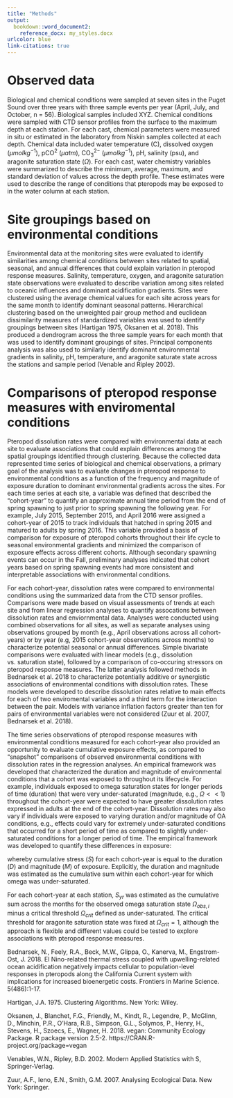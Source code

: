 ```yaml
---
title: "Methods"
output: 
  bookdown::word_document2:
    reference_docx: my_styles.docx
urlcolor: blue
link-citations: true
---
```


# Observed data

Biological and chemical conditions were sampled at seven sites in the Puget Sound over three years with three sample events per year (April, July, and October, n = 56).  Biological samples included XYZ.  Chemical conditions were sampled with CTD sensor profiles from the surface to the maximum depth at each station.  For each cast, chemical parameters were measured in situ or estimated in the laboratory from Niskin samples collected at each depth.  Chemical data included water temperature (C), dissolved oxygen ($\mu mol kg^{-1}$), pCO$^2$ ($\mu atm$), CO$_{3}^{2-}$ ($\mu mol kg^{-1}$), pH, salinity (psu), and aragonite saturation state ($\Omega$). For each cast, water chemistry variables were summarized to describe the minimum, average, maximum, and standard deviation of values across the depth profile.  These estimates were used to describe the range of conditions that pteropods may be exposed to in the water column at each station.  

# Site groupings based on environmental conditions

Environmental data at the monitoring sites were evaluated to identify similarities among chemical conditions between sites related to spatial, seasonal, and annual differences that could explain variation in pteropod response measures.  Salinity, temperature, oxygen, and aragonite saturation state observations were evaluated to describe variation among sites related to oceanic influences and dominant acidification gradients.  Sites were clustered using the average chemical values for each site across years for the same month to identify dominant seasonal patterns.  Hierarchical clustering based on the unweighted pair group method and euclidean dissimilarity measures of standardized variables was used to identify groupings between sites (Hartigan 1975, Oksanen et al. 2018).  This produced a dendrogram across the three sample years for each month that was used to identify dominant groupings of sites.  Principal components analysis was also used to similarly identify dominant environmental gradients in salinity, pH, temperature, and aragonite saturate state across the stations and sample period (Venable and Ripley 2002).

# Comparisons of pteropod response measures with enviromental conditions

Pteropod dissolution rates were compared with environmental data at each site to evaluate associations that could explain differences among the spatial groupings identified through clustering.  Because the collected data represented time series of biological and chemical observations, a primary goal of the analysis was to evaluate changes in pteropod response to environmental conditions as a function of the frequency and magnitude of exposure duration to dominant environmental gradients across the sites.  For each time series at each site, a variable was defined that described the "cohort-year" to quantify an approximate annual time period from the end of spring spawning to just prior to spring spawning the following year.  For example, July 2015, September 2015, and April 2016 were assigned a cohort-year of 2015 to track individuals that hatched in spring 2015 and matured to adults by spring 2016.  This variable provided a basis of comparison for exposure of pteropod cohorts throughout their life cycle to seasonal environmental gradients and minimized the comparison of exposure effects across different cohorts.  Although secondary spawning events can occur in the Fall, preliminary analyses indicated that cohort years based on spring spawning events had more consistent and interpretable associations with environmental conditions.

For each cohort-year, dissolution rates were compared to environmental conditions using the summarized data from the CTD sensor profiles.  Comparisons were made based on visual assessments of trends at each site and from linear regression analyses to quantify assocations between dissolution rates and enviornmental data.  Analyses were conducted using combined observations for all sites, as well as separate analyses using observations grouped by month (e.g., April observations across all cohort-years) or by year (e.g, 2015 cohort-year observations across months) to characterize potential seasonal or annual differences.  Simple bivariate comparisons were evaluated with linear models (e.g., dissolution vs. saturation state), followed by a comparison of co-occuring stressors on pteropod response measures.  The latter analysis followed methods in Bednarsek et al. 2018 to characterize potentially additive or synergistic associations of environmental conditions with dissolution rates.  These models were developed to describe dissolution rates relative to main effects for each of two enviromental variables and a third term for the interaction between the pair.  Models with variance inflation factors greater than ten for pairs of environmental variables were not considered (Zuur et al. 2007, Bednarsek et al. 2018).  

The time series observations of pteropod response measures with environmental conditions measured for each cohort-year also provided an opportunity to evaluate cumulative exposure effects, as compared to "snapshot" comparisons of observed environmental conditions with dissolution rates in the regression analyses.  An empirical framework was developed that characterized the duration and magnitude of environmental conditions that a cohort was exposed to throughout its lifecycle.  For example, individuals exposed to omega saturation states for longer periods of time (duration) that were very under-saturated (magnitude, e.g., $\Omega << 1$) throughout the cohort-year were expected to have greater dissolution rates expressed in adults at the end of the cohort-year. Dissolution rates may also vary if individuals were exposed to varying duration and/or magnitude of OA conditions, e.g., effects could vary for extremely under-saturated conditions that occurred for a short period of time as compared to slightly under-saturated conditions for a longer period of time. The empirical framework was developed to quantify these differences in exposure:

\begin{equation}
S = D + M
(\#eq:strshr)
\end{equation}

whereby cumulative stress ($S$) for each cohort-year is equal to the duration ($D$) and magnitude ($M$) of exposure.  Explicitly, the duration and magnitude was estimated as the cumulative sum within each cohort-year for which omega was under-saturated. 

\begin{equation}
S_{yr} = \sum_{i \in month} \Omega_{obs, i} - \Omega_{crit}
(\#eq:strlng)
\end{equation}

For each cohort-year at each station, $S_{yr}$ was estimated as the cumulative sum across the months for the observed omega saturation state $\Omega_{obs, i}$ minus a critical threshold $\Omega_{crit}$ defined as under-saturated. The critical threshold for aragonite saturation state was fixed at $\Omega_{crit} = 1$, although the approach is flexible and different values could be tested to explore associations with pteropod response measures.

Bednarsek, N., Feely, R.A., Beck, M.W., Glippa, O., Kanerva, M., Engstrom-Ost, J. 2018. El Nino-related thermal stress coupled with upwelling-related ocean acidification negatively impacts cellular to population-level responses in pteropods along the California Current system with implications for increased bioenergetic costs. Frontiers in Marine Science. 5(486):1-17. 

Hartigan, J.A. 1975. Clustering Algorithms. New York: Wiley.

Oksanen, J., Blanchet, F.G., Friendly, M., Kindt, R., Legendre, P., McGlinn, D., Minchin, P.R., O'Hara, R.B., Simpson, G.L., Solymos, P., Henry, H., Stevens, H., Szoecs, E., Wagner, H. 2018. vegan: Community Ecology Package. R package version 2.5-2. https://CRAN.R-project.org/package=vegan

Venables, W.N., Ripley, B.D. 2002. Modern Applied Statistics with S, Springer-Verlag.

Zuur, A.F., Ieno, E.N., Smith, G.M. 2007. Analysing Ecological Data. New York: Springer.
